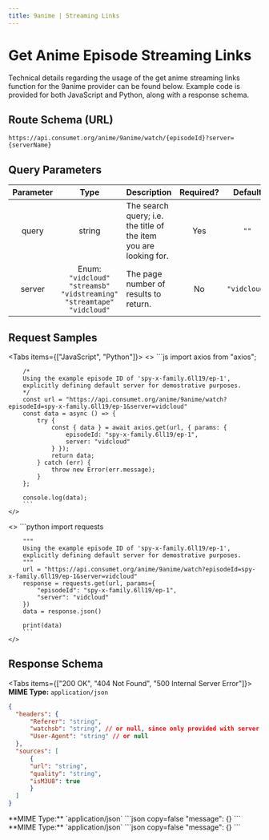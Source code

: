 ```yaml
---
title: 9anime | Streaming Links
---
```



# Get Anime Episode Streaming Links

Technical details regarding the usage of the get anime streaming links function for the 9anime provider can be found below. Example code is provided for both JavaScript and Python, along with a response schema.

## Route Schema (URL)

```
https://api.consumet.org/anime/9anime/watch/{episodeId}?server={serverName}
```

## Query Parameters

| Parameter |                                     Type                                     | Description                                                       | Required? |   Default    |
| :-------: | :--------------------------------------------------------------------------: | ----------------------------------------------------------------- | :-------: | :----------: |
|   query   |                                    string                                    | The search query; i.e. the title of the item you are looking for. |    Yes    |     `""`     |
|  server   | Enum: `"vidcloud"` `"streamsb"` `"vidstreaming"` `"streamtape"` `"vidcloud"` | The page number of results to return.                             |    No     | `"vidcloud"` |

## Request Samples

<Tabs items={["JavaScript", "Python"]}>
  <Tab>
    <>
        ```js
        import axios from "axios";

        /*
        Using the example episode ID of 'spy-x-family.6ll19/ep-1',
        explicitly defining default server for demostrative purposes.
        */
        const url = "https://api.consumet.org/anime/9anime/watch?episodeId=spy-x-family.6ll19/ep-1&server=vidcloud"
        const data = async () => {
            try {
                const { data } = await axios.get(url, { params: {
                    episodeId: "spy-x-family.6ll19/ep-1",
                    server: "vidcloud"
                } });
                return data;
            } catch (err) {
                throw new Error(err.message);
            }
        };

        console.log(data);
        ```
    </>

  </Tab>
  <Tab>
    <>
        ```python
        import requests

        """
        Using the example episode ID of 'spy-x-family.6ll19/ep-1',
        explicitly defining default server for demostrative purposes.
        """
        url = "https://api.consumet.org/anime/9anime/watch?episodeId=spy-x-family.6ll19/ep-1&server=vidcloud"
        response = requests.get(url, params={
            "episodeId": "spy-x-family.6ll19/ep-1",
            "server": "vidcloud"
        })
        data = response.json()

        print(data)
        ```
    </>

  </Tab>
</Tabs>

## Response Schema

<Tabs items={["200 OK", "404 Not Found", "500 Internal Server Error"]}>
  <Tab>
  **MIME Type:** `application/json`
  ```json copy=false
  {
    "headers": {
        "Referer": "string",
        "watchsb": "string", // or null, since only provided with server being equal to "streamsb".
        "User-Agent": "string" // or null
    },
    "sources": [
        {
        "url": "string",
        "quality": "string",
        "isM3U8": true
        }
    ]
  }
  ```
  </Tab>
  <Tab>
  **MIME Type:** `application/json`
  ```json copy=false
  "message": {}
  ```
  </Tab>
  <Tab>
  **MIME Type:** `application/json`
  ```json copy=false
  "message": {}
  ```
  </Tab>
</Tabs>
